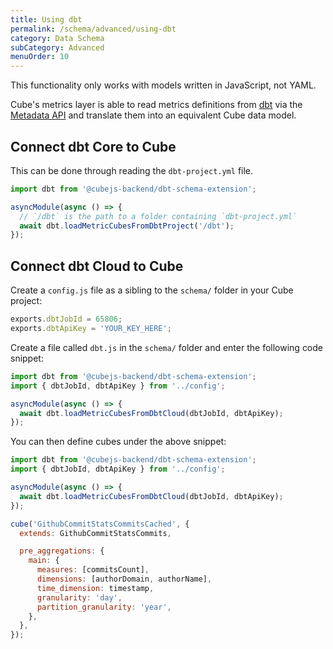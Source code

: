```yaml
---
title: Using dbt
permalink: /schema/advanced/using-dbt
category: Data Schema
subCategory: Advanced
menuOrder: 10
---
```


<InfoBox>

This functionality only works with models written in JavaScript, not YAML.

</InfoBox>

Cube's metrics layer is able to read metrics definitions from [dbt][dbt] via the
[Metadata API][dbt-docs-metadata-api] and translate them into an equivalent Cube
data model.

## Connect dbt Core to Cube

This can be done through reading the `dbt-project.yml` file.

```javascript
import dbt from '@cubejs-backend/dbt-schema-extension';

asyncModule(async () => {
  // `/dbt` is the path to a folder containing `dbt-project.yml`
  await dbt.loadMetricCubesFromDbtProject('/dbt');
});
```

## Connect dbt Cloud to Cube

Create a `config.js` file as a sibling to the `schema/` folder in your Cube
project:

```javascript
exports.dbtJobId = 65806;
exports.dbtApiKey = 'YOUR_KEY_HERE';
```

Create a file called `dbt.js` in the `schema/` folder and enter the following
code snippet:

```javascript
import dbt from '@cubejs-backend/dbt-schema-extension';
import { dbtJobId, dbtApiKey } from '../config';

asyncModule(async () => {
  await dbt.loadMetricCubesFromDbtCloud(dbtJobId, dbtApiKey);
});
```

You can then define cubes under the above snippet:

```javascript
import dbt from '@cubejs-backend/dbt-schema-extension';
import { dbtJobId, dbtApiKey } from '../config';

asyncModule(async () => {
  await dbt.loadMetricCubesFromDbtCloud(dbtJobId, dbtApiKey);
});

cube('GithubCommitStatsCommitsCached', {
  extends: GithubCommitStatsCommits,

  pre_aggregations: {
    main: {
      measures: [commitsCount],
      dimensions: [authorDomain, authorName],
      time_dimension: timestamp,
      granularity: 'day',
      partition_granularity: 'year',
    },
  },
});
```

[dbt]: https://www.getdbt.com/
[dbt-docs-metadata-api]:
  https://docs.getdbt.com/docs/dbt-cloud-apis/metadata-api
